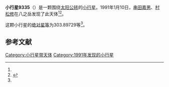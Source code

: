 {{Infobox planet
| bgcolour = #FFFFC0
| name = 9335
| symbol = 
| image = 
| caption = 
| discovery = yes
| discovery_ref = 
| discoverer = [[串田嘉男|串田嘉男]]、[[村松修|村松修]]
| discovery_site = [[八之岳|八之岳]] 
| discovered = 1991年1月10日
| designations = yes
| mp_name = 
| named_after = 
| alt_names = 1991 AA1/ 1979 MT / 1980 TP10 / 1985 YA2
| mp_category = [[主带小行星|主带小行星]]
| orbit_ref = <ref name="a">[http://ssd.jpl.nasa.gov/sbdb.cgi?sstr=9335 9335] {{Wayback|url=http://ssd.jpl.nasa.gov/sbdb.cgi?sstr=9335 |date=20210811153829 }}，小行星數據庫瀏覽器（JPL Small-Body Database Browser）－[[美国国家航空航天局|美国国家航空航天局]]喷气推进实验室</ref>
| epoch = 2456400.5 (2013年4月18日更新)
| aphelion = {{convert|3.0188124|AU|km|3|abbr=on|lk=out}}
| perihelion = {{convert|2.5040688|AU|km|3|abbr=on}}
| semimajor = {{convert|2.7614406|AU|km|3|abbr=on}}
| eccentricity = 0.093202
| period = 1676.107966 [[日|日]]<br />4.59[[儒略年|儒略年]]
| avg_speed = 
| inclination = 4.81767
| asc_node = 85.44475
| mean_anomaly = 
| arg_peri = 303.89729
| satellites = 
| physical_characteristics = yes
| dimensions = 
| mass = 
| density = 
| surface_grav = 
| escape_velocity = 
| sidereal_day = 
| axial_tilt = 
| pole_ecliptic_lat = 
| pole_ecliptic_lon = 
| albedo = 
| temperatures= 
| temp_name1 = 
| mean_temp_1 = 
| max_temp_1 = 
| temp_name2 = 
| max_temp_2 = 
| spectral_type = 
| abs_magnitude = 303.89729
}}

'''小行星9335'''（{{lang-en|9335}}）是一颗围绕[[太阳|太阳]][[公转|公转]]的[[小行星|小行星]]。1991年1月10日，[[串田嘉男|串田嘉男]]、[[村松修|村松修]]在八之岳发现了此天体<ref name="a" /><ref>{{cite news|title=小行星列表|url=http://cfa-www.harvard.edu/iau/lists/NumberedMPs.txt|accessdate=2013-07-08|newspaper=哈佛大学|archive-date=2008-05-17|archive-url=https://web.archive.org/web/20080517010638/http://cfa-www.harvard.edu/iau/lists/NumberedMPs.txt|dead-url=no}}</ref>。

这颗小行星的[[绝对星等|绝对星等]]为303.89729等<ref name="a" />。

==参考文献==
{{reflist}}
{{Minor Planet Number|[[小行星9334|小行星9334]]|[[小行星9336|小行星9336]]}}

{{小天体}}

[[Category:小行星带天体|Category:小行星带天体]]
[[Category:1991年发现的小行星|Category:1991年发现的小行星]]

{{asteroid-stub}}